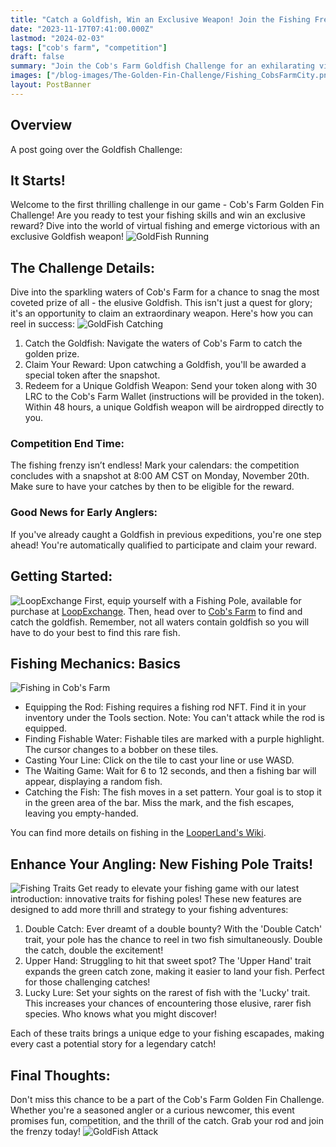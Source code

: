 ```yaml
---
title: "Catch a Goldfish, Win an Exclusive Weapon! Join the Fishing Frenzy at Cob's Farm"
date: "2023-11-17T07:41:00.000Z"
lastmod: "2024-02-03"
tags: ["cob's farm", "competition"]
draft: false
summary: "Join the Cob's Farm Goldfish Challenge for an exhilarating virtual fishing experience! Embark on an aquatic quest to catch the elusive Goldfish, and secure an exclusive weapon as your reward. With new fishing pole traits like Double Catch, Upper Hand, and Lucky, every cast brings a chance for excitement and rare catches..."
images: ["/blog-images/The-Golden-Fin-Challenge/Fishing_CobsFarmCity.png"]
layout: PostBanner
---
```


## Overview

A post going over the Goldfish Challenge:

## It Starts!

Welcome to the first thrilling challenge in our game - Cob's Farm Golden Fin Challenge! Are you ready to test your fishing skills and win an exclusive reward? Dive into the world of virtual fishing and emerge victorious with an exclusive Goldfish weapon!
![GoldFish Running](/blog-images/The-Golden-Fin-Challenge/GoldFishRunning.gif)

## The Challenge Details:

Dive into the sparkling waters of Cob's Farm for a chance to snag the most coveted prize of all - the elusive Goldfish. This isn't just a quest for glory; it's an opportunity to claim an extraordinary weapon. Here's how you can reel in success:
![GoldFish Catching](/blog-images/The-Golden-Fin-Challenge/Fishing_CobsFarmEntrance.png)

1. Catch the Goldfish: Navigate the waters of Cob's Farm to catch the golden prize.
2. Claim Your Reward: Upon catwching a Goldfish, you'll be awarded a special token after the snapshot.
3. Redeem for a Unique Goldfish Weapon: Send your token along with 30 LRC to the Cob's Farm Wallet (instructions will be provided in the token). Within 48 hours, a unique Goldfish weapon will be airdropped directly to you.

### Competition End Time:

The fishing frenzy isn’t endless! Mark your calendars: the competition concludes with a snapshot at 8:00 AM CST on Monday, November 20th. Make sure to have your catches by then to be eligible for the reward.

### Good News for Early Anglers:

If you've already caught a Goldfish in previous expeditions, you're one step ahead! You're automatically qualified to participate and claim your reward.

## Getting Started:

![LoopExchange](/blog-images/The-Golden-Fin-Challenge/LoopExchange.png)
First, equip yourself with a Fishing Pole, available for purchase at [LoopExchange](https://loopexchange.art/profile/0x76ac0743cf374094b222727570e2f22d879de8c7). Then, head over to [Cob's Farm](https://www.cobsfarm.com/) to find and catch the goldfish. Remember, not all waters contain goldfish so you will have to do your best to find this rare fish.

## Fishing Mechanics: Basics

![Fishing in Cob's Farm](/blog-images/The-Golden-Fin-Challenge/Fishing_CobsFarmLake.png)

- Equipping the Rod: Fishing requires a fishing rod NFT. Find it in your inventory under the Tools section. Note: You can't attack while the rod is equipped.
- Finding Fishable Water: Fishable tiles are marked with a purple highlight. The cursor changes to a bobber on these tiles.
- Casting Your Line: Click on the tile to cast your line or use WASD.
- The Waiting Game: Wait for 6 to 12 seconds, and then a fishing bar will appear, displaying a random fish.
- Catching the Fish: The fish moves in a set pattern. Your goal is to stop it in the green area of the bar. Miss the mark, and the fish escapes, leaving you empty-handed.

You can find more details on fishing in the [LooperLand's Wiki](https://github.com/looperlands/looperlands/wiki/Fishing).

## Enhance Your Angling: New Fishing Pole Traits!

![Fishing Traits](/blog-images/The-Golden-Fin-Challenge/FishingTraits.png)
Get ready to elevate your fishing game with our latest introduction: innovative traits for fishing poles! These new features are designed to add more thrill and strategy to your fishing adventures:

1. Double Catch: Ever dreamt of a double bounty? With the 'Double Catch' trait, your pole has the chance to reel in two fish simultaneously. Double the catch, double the excitement!
2. Upper Hand: Struggling to hit that sweet spot? The 'Upper Hand' trait expands the green catch zone, making it easier to land your fish. Perfect for those challenging catches!
3. Lucky Lure: Set your sights on the rarest of fish with the 'Lucky' trait. This increases your chances of encountering those elusive, rarer fish species. Who knows what you might discover!

Each of these traits brings a unique edge to your fishing escapades, making every cast a potential story for a legendary catch!

## Final Thoughts:

Don't miss this chance to be a part of the Cob's Farm Golden Fin Challenge. Whether you're a seasoned angler or a curious newcomer, this event promises fun, competition, and the thrill of the catch. Grab your rod and join the frenzy today!
![GoldFish Attack](/blog-images/The-Golden-Fin-Challenge/GoldFishAttack.gif)
